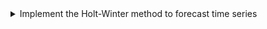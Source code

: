 <details>

<summary>Implement the Holt-Winter method to forecast time series</summary>

-   Justify the need for the Holt-Winters method of exponential smoothing
-   Describe how to obtain initial parameters for the Holt-Winters algorithm
-   Explain the Holt-Winters method equations for additive decomposition models
-   Explain the purpose of the paramters $\alpha$, $\beta$, and $\gamma$
-   Interpret the coefficient estimates $a_t$, $b_t$, and $s_t$ of the Holt-Winters smoothing algorithm
-   Explain the Holt-Winters forecasting equation for additive decomposition models, Equation (3.22)
-   Use HoltWinters() to forecast additive model time series
-   Plot the Holt-Winters decomposition of a time series (see Fig 3.10)
-   Plot the Holt-Winters fitted values versus the original time series (see Fig 3.11)
-   Superimpose plots of the Holt-Winters predictions with the time series realizations (see Fig 3.13)

</details>